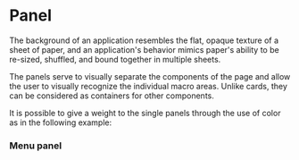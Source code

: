 
<Meta of={NsPanel} />

<h1>Panel</h1>

<p>
  The background of an application resembles the flat, opaque texture of a sheet of paper, 
  and an application's behavior mimics paper's ability to be re-sized, shuffled, 
  and bound together in multiple sheets.
</p>
<Primary />
<Controls/>
<p>
The panels serve to visually separate the components of the page and allow the user to visually 
recognize the individual macro areas. Unlike cards, they can be considered as containers 
for other components.
</p>
<p>
It is possible to give a weight to the single panels through the use of color as in the following example:
</p>
<Story of={NsPanel.BasicPanel}/>
<Story of={NsPanel.BasicPanelSecondary}/>


<h3>Menu panel </h3>
<Story of={NsPanel.MenuPanel}/>

